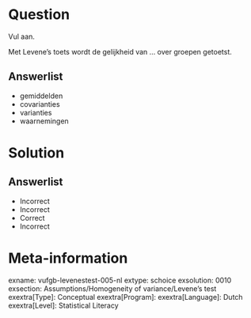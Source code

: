 Question
========

Vul aan. 

Met Levene’s toets wordt de gelijkheid van ... over groepen getoetst.

Answerlist
----------
* gemiddelden
* covarianties
* varianties
* waarnemingen

Solution
========

Answerlist
----------
* Incorrect
* Incorrect
* Correct
* Incorrect

Meta-information
================
exname: vufgb-levenestest-005-nl
extype: schoice
exsolution: 0010
exsection: Assumptions/Homogeneity of variance/Levene's test
exextra[Type]: Conceptual
exextra[Program]: 
exextra[Language]: Dutch 
exextra[Level]: Statistical Literacy